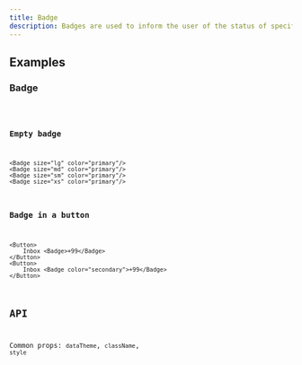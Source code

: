 ```yaml
---
title: Badge
description: Badges are used to inform the user of the status of specific data.
---
```


## Examples

### Badge

<code src="./demo/basic.tsx" />

### Empty badge

```tsx live
<Badge size="lg" color="primary"/>
<Badge size="md" color="primary"/>
<Badge size="sm" color="primary"/>
<Badge size="xs" color="primary"/>
```

### Badge in a button

```tsx live
<Button>
    Inbox <Badge>+99</Badge>
</Button>
<Button>
    Inbox <Badge color="secondary">+99</Badge>
</Button>
```

## API

Common props: `dataTheme`, `className`, `style`
